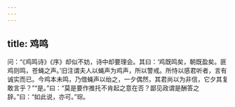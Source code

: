 ```yaml
---
---
---
```

title: 鸡鸣
---







问：“《鸡鸣诗》《序》却似不妨，诗中却要理会。其曰：‘鸡既鸣矣，朝既盈矣。匪鸡则鸣，苍蝇之声。’旧注谓夫人以蝇声为鸡声，所以警戒。所恃以感君听者，言有诚实而已。今鸡本未鸣，乃借蝇声以绐之，一夕偶然，其君尚以为非信，它夕其复敢言乎？”“是。”曰：“莫是要作推托不肯起之意在否？鄙见政谓是酬答之辞。”曰：“如此说，亦可。”琮。